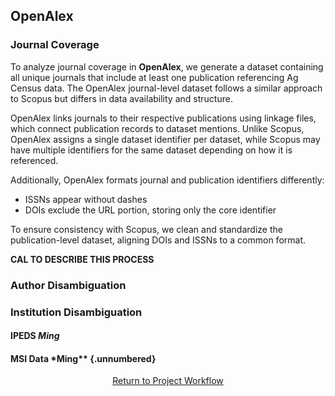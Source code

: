 ## OpenAlex

### Journal Coverage {.unnumbered}

To analyze journal coverage in **OpenAlex**, we generate a dataset containing all unique journals that include at least one publication referencing Ag Census data. The OpenAlex journal-level dataset follows a similar approach to Scopus but differs in data availability and structure.

OpenAlex links journals to their respective publications using linkage files, which connect publication records to dataset mentions. Unlike Scopus, OpenAlex assigns a single dataset identifier per dataset, while Scopus may have multiple identifiers for the same dataset depending on how it is referenced.

Additionally, OpenAlex formats journal and publication identifiers differently:

- ISSNs appear without dashes
- DOIs exclude the URL portion, storing only the core identifier

To ensure consistency with Scopus, we clean and standardize the publication-level dataset, aligning DOIs and ISSNs to a common format.

**CAL TO DESCRIBE THIS PROCESS**

### Author Disambiguation {.unnumbered}

### Institution Disambiguation{.unnumbered}

#### IPEDS *Ming* {.unnumbered}

#### MSI Data *Ming** {.unnumbered}

<p style="text-align: center;">
  <a href="#sec-workflow-overview" class="btn btn-primary">Return to Project Workflow</a>
</p>


